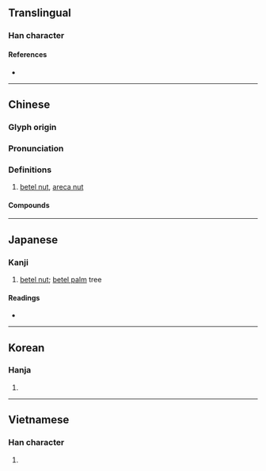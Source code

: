 {{also|梹|槟}}
{{character info/new}}
==Translingual==

===Han character===
{{Han char|rn=75|rad=木|as=14|sn=18|four=43986|canj=DJMC|ids=⿰木賓}}

====References====
* {{Han ref|kx=0558.360|dkj=15734|dj=0948.080|hdz=21310.090|uh=6AB3|ud=27315|bh=C262|bd=49762}}

----

==Chinese==
{{zh-forms|s=槟}}

===Glyph origin===
{{Han etym}}

===Pronunciation===
{{zh-pron
|m=bīn,bīng
|c=ban1
|mn=xm,qz,kh,tp,zz,tc,hc,yl,lk,sx,km,mg:pin/zz,tn:pun
|mc=y
|oc=y
|ma=
|cat=n
}}

===Definitions===
{{zh-hanzi}}

# [[betel nut]], [[areca nut]]

====Compounds====
{{zh-der|檳榔|檳榔西施|檳城|香檳}}

----

==Japanese==

===Kanji===
{{ja-kanji|grade=|rs=木14}}

# [[betel nut]]; [[betel palm]] tree

====Readings====
* {{ja-readings|on=[[びん]] (bin), [[ひん]] (hin)|kun=[[びんろうし]] (binroushi)}}

----

==Korean==

===Hanja===
{{ko-hanja|hangeul=빈|eumhun=|rv=bin|mr=pin|y=pin}}

# {{defn|lang=ko|sort=木14}}

----

==Vietnamese==

===Han character===
{{vi-hantu|[[tân]]|rs=木14}}

# {{defn|lang=vi|sort=木14}}